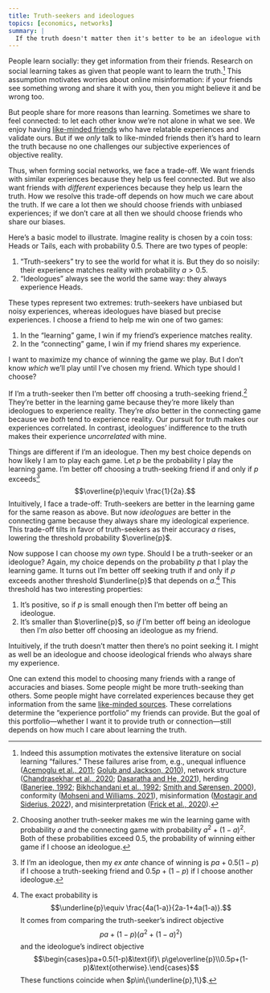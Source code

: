```yaml
---
title: Truth-seekers and ideologues
topics: [economics, networks]
summary: |
  If the truth doesn't matter then it's better to be an ideologue with ideological friends.
---
```


People learn socially: they get information from their friends.
Research on social learning takes as given that people want to learn the truth.[^failures]
This assumption motivates worries about online misinformation: if your friends see something wrong and share it with you, then you might believe it and be wrong too.

[^failures]: Indeed this assumption motivates the extensive literature on social learning "failures."
These failures arise from, e.g.,
unequal influence ([Acemoglu et al., 2011](https://doi.org/10.1093/restud/rdr004); [Golub and Jackson, 2010](https://doi.org/10.1257/mic.2.1.112)),
network structure ([Chandrasekhar et al., 2020](https://doi.org/10.3982/ECTA14407); [Dasaratha and He, 2021](https://doi.org/10.1145/3505156.3505163)),
herding ([Banerjee, 1992](https://doi.org/10.2307/2118364); [Bikhchandani et al., 1992](https://doi.org/10.1086/261849); [Smith and Sørensen, 2000](https://doi.org/10.1111/1468-0262.00113)),
conformity ([Mohseni and Williams, 2021](https://doi.org/10.1007/s10670-019-00167-6)),
misinformation ([Mostagir and Siderius, 2022](https://doi.org/10.1287/mnsc.2022.4340)),
and misinterpretation ([Frick et al., 2020](https://doi.org/10.3982/ECTA16981)).

But people share for more reasons than learning.
Sometimes we share to feel connected: to let each other know we're not alone in what we see.
We enjoy having [like-minded friends](/blog/polarized-beliefs-social-networks/) who have relatable experiences and validate ours.
But if we *only* talk to like-minded friends then it's hard to learn the truth because no one challenges our subjective experiences of objective reality.

Thus, when forming social networks, we face a trade-off.
We want friends with similar experiences because they help us feel connected.
But we also want friends with *different* experiences because they help us learn the truth.
How we resolve this trade-off depends on how much we care about the truth.
If we care a lot then we should choose friends with unbiased experiences;
if we don't care at all then we should choose friends who share our biases.

Here's a basic model to illustrate.
Imagine reality is chosen by a coin toss: Heads or Tails, each with probability 0.5.
There are two types of people:

1. "Truth-seekers" try to see the world for what it is.
  But they do so noisily: their experience matches reality with probability $a>0.5$.
2. "Ideologues" always see the world the same way: they always experience Heads.

These types represent two extremes:
truth-seekers have unbiased but noisy experiences, whereas ideologues have biased but precise experiences.
I choose a friend to help me win one of two games:

1. In the "learning" game, I win if my friend's experience matches reality.
2. In the "connecting" game, I win if my friend shares my experience.

I want to maximize my chance of winning the game we play.
But I don't know *which* we'll play until I've chosen my friend.
Which type should I choose?

If I'm a truth-seeker then I'm better off choosing a truth-seeking friend.[^truth-seeker-proof]
They're better in the learning game because they're more likely than ideologues to experience reality.
They're *also* better in the connecting game because we *both* tend to experience reality.
Our pursuit for truth makes our experiences correlated.
In contrast, ideologues' indifference to the truth makes their experience *uncorrelated* with mine.

[^truth-seeker-proof]: Choosing another truth-seeker makes me win the learning game with probability $a$ and the connecting game with probability $a^2+(1-a)^2$.
Both of these probabilities exceed 0.5, the probability of winning either game if I choose an ideologue.

Things are different if I'm an ideologue.
Then my best choice depends on how likely I am to play each game.
Let $p$ be the probability I play the learning game.
I'm better off choosing a truth-seeking friend if and only if $p$ exceeds[^ideologue-proof]
$$\overline{p}\equiv \frac{1}{2a}.$$
Intuitively, I face a trade-off:
Truth-seekers are better in the learning game for the same reason as above.
But now *ideologues* are better in the connecting game because they always share my ideological experience.
This trade-off tilts in favor of truth-seekers as their accuracy $a$ rises, lowering the threshold probability $\overline{p}$.

[^ideologue-proof]: If I'm an ideologue, then my *ex ante* chance of winning is $pa+0.5(1-p)$ if I choose a truth-seeking friend and $0.5p+(1-p)$ if I choose another ideologue.

Now suppose I can choose my *own* type.
Should I be a truth-seeker or an ideologue?
Again, my choice depends on the probability $p$ that I play the learning game.
It turns out I'm better off seeking truth if and only if $p$ exceeds another threshold $\underline{p}$ that depends on $a$.[^welfare-proof]
This threshold has two interesting properties:

1. It's positive, so if $p$ is small enough then I'm better off being an ideologue.
2. It's smaller than $\overline{p}$, so *if* I'm better off being an ideologue then I'm *also* better off choosing an ideologue as my friend.

Intuitively, if the truth doesn't matter then there's no point seeking it.
I might as well be an ideologue and choose ideological friends who always share my experience.

[^welfare-proof]: The exact probability is
$$\underline{p}\equiv \frac{4a(1-a)}{2a-1+4a(1-a)}.$$
It comes from comparing the truth-seeker's indirect objective
$$pa+(1-p)(a^2+(1-a)^2)$$
and the ideologue's indirect objective
$$\begin{cases}pa+0.5(1-p)&\text{if}\ p\ge\overline{p}\\0.5p+(1-p)&\text{otherwise}.\end{cases}$$
These functions coincide when $p\in\{\underline{p},1\}$.

One can extend this model to choosing many friends with a range of accuracies and biases.
Some people might be more truth-seeking than others.
Some people might have correlated experiences because they get information from the same [like-minded sources](/blog/ideological-bias-trust-information-sources/).
These correlations determine the "experience portfolio" my friends can provide.
But the goal of this portfolio---whether I want it to provide truth or connection---still depends on how much I care about learning the truth.

